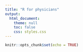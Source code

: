 ```yaml
---
title: "R for physicians"
output:
  html_document:
    theme: null
    toc: false
    css: styles.css
---
```


```r
knitr::opts_chunk$set(echo = TRUE)
```